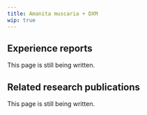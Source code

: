 ---
title: Amanita muscaria + DXM
wip: true
---

## Experience reports

This page is still being written.

## Related research publications

This page is still being written.

